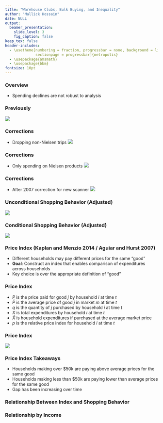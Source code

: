 ```yaml
---
title: "Warehouse Clubs, Bulk Buying, and Inequality"
author: "Mallick Hossain"
date: NULL
output:
  beamer_presentation:
    slide_level: 3
    fig_caption: false
keep_tex: false
header-includes:
  - \usetheme[numbering = fraction, progressbar = none, background = light, 
              sectionpage = progressbar]{metropolis}
  - \usepackage{amsmath}
  - \usepackage{bbm}
fontsize: 10pt
---
```


### Overview
* Spending declines are not robust to analysis


### Previously
![](../code/5_figures/allNielsenTrips.png)

### Corrections
* Dropping non-Nielsen trips
![](../code/5_figures/onlyNielsenTrips.png)

### Corrections
* Only spending on Nielsen products
![](../code/5_figures/onlyNielsenPurchases.png)

### Corrections
* After 2007 correction for new scanner
![](../code/5_figures/onlyNielsenPurchasesPost2007.png)

### Unconditional Shopping Behavior (Adjusted)
![](../code/5_figures/nielsenChannelPropensitiesSpendShares.png)

### Conditional Shopping Behavior (Adjusted)
![](../code/5_figures/nielsenChannelPropensitiesSpendSharesConditional.png)

### Price Index (Kaplan and Menzio 2014 / Aguiar and Hurst 2007)
* Different households may pay different prices for the same "good"
* **Goal**: Construct an index that enables comparison of expenditures across households
* Key choice is over the appropriate definition of "good"

### Price Index

\begin{align*}
X_{it} &= \sum_{j} P_{jit} q_{jit} \\
\bar{X}_{it} &= \sum_{j} \bar{P}_{jmt} q_{jit} \\
p_{it} &= \frac{X_{it}}{\bar{X}_{it}}
\end{align*}

* $P$ is the price paid for good $j$ by household $i$ at time $t$
* $\bar{P}$ is the average price of good $j$ in market $m$ at time $t$
* $q$ is the quantity of $j$ purchased by household $i$ at time $t$
* $X$ is total expenditures by household $i$ at time $t$
* $\bar{X}$ is household expenditures if purchased at the average market price
* $p$ is the relative price index for household $i$ at time $t$

### Price Index
![](../code/5_figures/hhPriceIndex.png)

### Price Index Takeaways
* Households making over \$50k are paying above average prices for the same good
* Households making less than \$50k are paying lower than average prices for the same good
* Gap has been increasing over time

### Relationship Between Index and Shopping Behavior

<!-- \input{../code/5_figures/tables/table8Menzio.tex} -->

### Relationship by Income

\begin{table}[!htbp] \centering 
  \caption{Effect of Shopping Behavior on Price Index} 
  \label{} 
  \resizebox{0.5\textwidth}{!}{%
\begin{tabular}{@{\extracolsep{5pt}}lccc} 
\\[-1.8ex]\hline 
\hline \\[-1.8ex] 
 & \multicolumn{3}{c}{Household Price Index} \\ 
\cline{2-4} 
\\[-1.8ex] & (1) & (2) & (3)\\ 
\hline \\[-1.8ex] 
 Shopping Trips & $-$0.002$^{***}$ &  & $-$0.001$^{***}$ \\ 
  & (0.00001) &  & (0.00001) \\ 
  & & & \\ 
 Stores Visited &  & $-$0.009$^{***}$ & $-$0.004$^{***}$ \\ 
  &  & (0.0001) & (0.0001) \\ 
  & & & \\ 
 >50k & 0.037$^{***}$ & 0.037$^{***}$ & 0.035$^{***}$ \\ 
  & (0.0004) & (0.0005) & (0.0005) \\ 
  & & & \\ 
 Trips * >50k & 0.0001$^{***}$ &  & 0.0001$^{***}$ \\ 
  & (0.00001) &  & (0.00002) \\ 
  & & & \\ 
 Stores * >50k &  & 0.001$^{***}$ &  \\ 
  &  & (0.0001) &  \\ 
  & & & \\ 
 Stores * >50k &  &  & 0.0005$^{***}$ \\ 
  &  &  & (0.0001) \\ 
  & & & \\ 
\hline \\[-1.8ex] 
Observations & 2,901,150 & 2,901,150 & 2,901,150 \\ 
R$^{2}$ & 0.030 & 0.025 & 0.031 \\ 
Adjusted R$^{2}$ & 0.029 & 0.025 & 0.031 \\ 
\hline  
\hline \\[-1.8ex] 
\textit{Note:}  & \multicolumn{3}{l}{$^{*}$p$<$0.1; $^{**}$p$<$0.05; $^{***}$p$<$0.01} \\ 
 & \multicolumn{3}{l}{Market and quarter fixed effects are included.} \\ 
\end{tabular} 
}
\end{table} 
